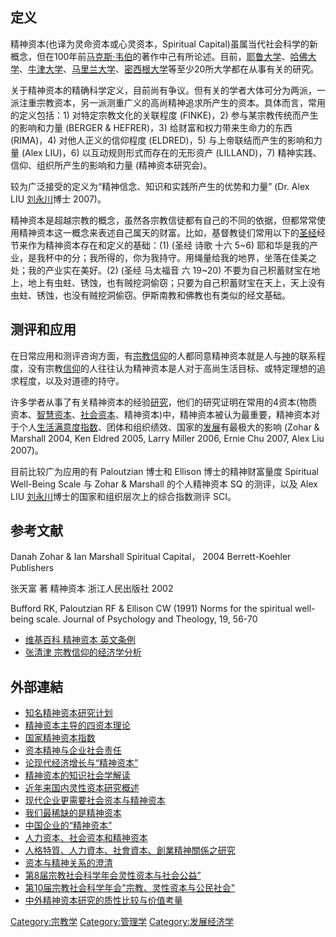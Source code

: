 ==定义==

精神资本(也译为灵命资本或心灵资本，Spiritual Capital)虽属当代社会科学的新概念，但在100年前[[马克斯·韦伯|马克斯·韦伯]]的著作中己有所论述。目前，[[耶鲁大学|耶鲁大学]]、[[哈佛大学|哈佛大学]]、[[牛津大学|牛津大学]]、[[马里兰大学|马里兰大学]]、[[密西根大学|密西根大学]]等至少20所大学都在从事有关的研究。

关于精神资本的精确科学定义，目前尚有争议。但有关的学者大体可分为两派，一派注重宗教资本，另一派测重广义的高尚精神追求所产生的资本。具体而言，常用的定义包括：1) 对特定宗教文化的关联程度 (FINKE)，2) 参与某宗教传统而产生的影响和力量 (BERGER & HEFRER)，3) 给财富和权力带来生命力的东西 (RIMA)，4) 对他人正义的信仰程度 (ELDRED)，5) 与上帝联结而产生的影响和力量 (Alex LIU)，6) 以互动规则形式而存在的无形资产 (LILLAND)，7) 精神实践、信仰、组织所产生的影响和力量 (精神资本研究会)。

较为广泛接受的定义为“精神信念、知识和实践所产生的优势和力量” (Dr. Alex LIU [[刘永川|刘永川]]博士 2007)。

精神资本是超越宗教的概念，虽然各宗教信徒都有自己的不同的依据，但都常常使用精神资本这一概念来表述自己属天的财富。比如，基督教徒们常用以下的[[圣经|圣经]]经节来作为精神资本存在和定义的基础：(1) (圣经 诗歌 十六 5~6) 耶和华是我的产业，是我杯中的分；我所得的，你为我持守。用绳量给我的地界，坐落在佳美之处；我的产业实在美好。(2) (圣经 马太福音 六 19~20) 不要为自己积蓄财宝在地上，地上有虫蛀、锈蚀，也有贼挖洞偷窃；只要为自己积蓄财宝在天上，天上没有虫蛀、锈蚀，也没有贼挖洞偷窃。伊斯南教和佛教也有类似的经文基础。

==测评和应用==

在日常应用和测评咨询方面，有[[宗教信仰|宗教信仰]]的人都同意精神资本就是人与[[神|神]]的联系程度，没有宗教[[信仰|信仰]]的人往往认为精神资本是人对于高尚生活目标、或特定理想的追求程度，以及对道德的持守。

许多学者从事了有关精神资本的经验[[研究|研究]]，他们的研究证明在常用的4资本(物质资本、[[智慧资本|智慧资本]]、[[社会资本|社会资本]]、精神资本)中，精神资本被认为最重要，精神资本对于个人[[生活满意度指数|生活满意度指数]]、团体和组织绩效、国家的[[发展|发展]]有最极大的影响 (Zohar & Marshall 2004, Ken Eldred 2005, Larry Miller 2006, Ernie Chu 2007, Alex Liu 2007)。

目前比较广为应用的有 Paloutzian 博士和 Ellison 博士的精神财富量度 Spiritual Well-Being Scale 与 Zohar & Marshall 的个人精神资本 SQ 的测评，以及 Alex LIU [[刘永川|刘永川]]博士的国家和组织层次上的综合指数测评 SCI。

==参考文献==

Danah Zohar & Ian Marshall   Spiritual Capital， 2004 Berrett-Koehler Publishers

张天富 著 精神资本 浙江人民出版社 2002

Bufford RK, Paloutzian RF & Ellison CW (1991) Norms for the spiritual well-being scale. Journal of Psychology and Theology, 19, 56-70

* [https://web.archive.org/web/20091024163031/http://en.wikipedia.org/wiki/Spiritual_capital 维基百科 精神资本 英文条例]
* [http://www.fjdh.com/wumin/2010/04/071703110381.html  张清津 宗教信仰的经济学分析]{{Dead link|date=2018年6月 |bot=InternetArchiveBot |fix-attempted=no }}

== 外部連結 ==
* [http://www.metanexus.net/archive/spiritualcapitalresearchprogram/what_is.asp.html 知名精神资本研究计划] {{Wayback|url=http://www.metanexus.net/archive/spiritualcapitalresearchprogram/what_is.asp.html |date=20150323041028 }}
* [http://www.researchmethods.org/be4capital.htm 精神资本主导的四资本理论] {{Wayback|url=http://www.researchmethods.org/be4capital.htm |date=20101107010632 }}
*[https://web.archive.org/web/20110209085105/http://www.researchmethods.org/sci/sci.htm 国家精神资本指数]
*[http://www.eeo.com.cn/research_report/periodical/2007/03/07/46928.html 资本精神与企业社会责任] {{Wayback|url=http://www.eeo.com.cn/research_report/periodical/2007/03/07/46928.html |date=20071028133919 }}
* [http://www.icsszju.net/show_hdr.php?xname=07K2911&dname=0TVDB11&xpos=48 论现代经济增长与“精神资本”]{{Dead link|date=2019年12月 |bot=InternetArchiveBot |fix-attempted=yes }}
* [http://www.nssd.org/articles/article_detail.aspx?id=37228857 精神资本的知识社会学解读] {{Wayback|url=http://www.nssd.org/articles/article_detail.aspx?id=37228857 |date=20160305111608 }}
* [http://xuewen.cnki.net/CJFD-XTDX201304022.html 近年来国内灵性资本研究概述] {{Wayback|url=http://xuewen.cnki.net/CJFD-XTDX201304022.html |date=20160304200447 }}
* [http://www.edpsp.com/news/view.asp?id=647 现代企业更需要社会资本与精神资本] {{Wayback|url=http://www.edpsp.com/news/view.asp?id=647 |date=20060813040718 }}
* [http://www.jywh.com/bao/list.asp?id=439 我们最稀缺的是精神资本]{{dead link|date=2018年4月 |bot=InternetArchiveBot |fix-attempted=yes }}
* [http://www.cpechina.com/houtai/info_view.asp?id=2402 中国企业的“精神资本”]{{dead link|date=2018年4月 |bot=InternetArchiveBot |fix-attempted=yes }}
* [https://web.archive.org/web/20070911131854/http://www.businesswatch.com.cn/Html/Column/0642717085640857.html 人力资本、社会资本和精神资本]
* [http://ir.lib.ypu.edu.tw/ir/bitstream/310904600Q/6833/2/OB-A6.pdf 人格特質、人力資本、社會資本、創業精神關係之研究] {{Wayback|url=http://ir.lib.ypu.edu.tw/ir/bitstream/310904600Q/6833/2/OB-A6.pdf |date=20160304223142 }}
* [http://marx.cssn.cn/mkszy/mkszzjj/201411/t20141122_1411389.shtml 资本与精神关系的澄清] {{Wayback|url=http://marx.cssn.cn/mkszy/mkszzjj/201411/t20141122_1411389.shtml |date=20150427023957 }}
* [http://fo.ifeng.com/news/detail_2011_07/04/7423698_0.shtml?_from_ralated 第8届宗教社会科学年会灵性资本与社会公益”] {{Wayback|url=http://fo.ifeng.com/news/detail_2011_07/04/7423698_0.shtml?_from_ralated |date=20160304101759 }}
* [https://web.archive.org/web/20151113164629/http://iwr.cass.cn/dsj/201308/t20130823_15428.htm 第10届宗教社会科学年会"宗教、灵性资本与公民社会"]
* [https://web.archive.org/web/20160304122151/http://www.xuehuile.com/thesis/fcc067e29eb64407babfb755a811e448.html 中外精神资本研究的质性比较与价值考量]


[[Category:宗教学|Category:宗教学]]
[[Category:管理学|Category:管理学]]
[[Category:发展经济学|Category:发展经济学]]